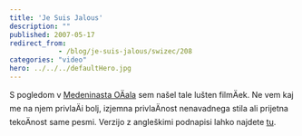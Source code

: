 ```yaml
---
title: 'Je Suis Jalous'
description: ""
published: 2007-05-17
redirect_from: 
            - /blog/je-suis-jalous/swizec/208
categories: "video"
hero: ../../../defaultHero.jpg
---
```


S pogledom v [Medeninasta OÄala](http://www.brassgoggles.co.uk/brassgoggles/) sem našel tale lušten filmÄek. Ne vem kaj me na njem privlaÄi bolj, izjemna privlaÄnost nenavadnega stila ali prijetna tekoÄnost same pesmi. Verzijo z angleškimi podnapisi lahko najdete [tu](http://www.youtube.com/watch?v=yXc1mApqusY).
